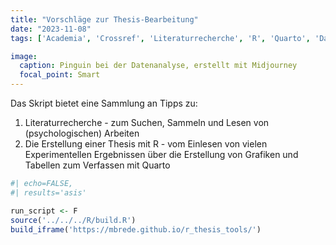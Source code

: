 ```yaml
---
title: "Vorschläge zur Thesis-Bearbeitung"
date: "2023-11-08"
tags: ['Academia', 'Crossref', 'Literaturrecherche', 'R', 'Quarto', 'Data Wrangling', 'Data Viz']

image:
  caption: Pinguin bei der Datenanalyse, erstellt mit Midjourney
  focal_point: Smart
---
```


Das Skript bietet eine Sammlung an Tipps zu:

1. Literaturrecherche - zum Suchen, Sammeln und Lesen von (psychologischen) Arbeiten
2. Die Erstellung einer Thesis mit R - vom Einlesen von vielen Experimentellen Ergebnissen über die Erstellung von Grafiken und Tabellen zum Verfassen mit Quarto


```r
#| echo=FALSE,
#| results='asis'

run_script <- F
source('../../../R/build.R')
build_iframe('https://mbrede.github.io/r_thesis_tools/')
```
